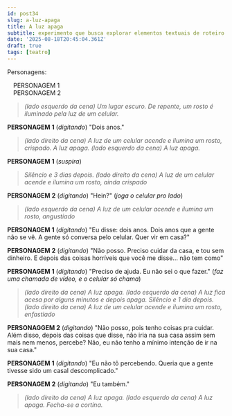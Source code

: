 ```yaml
---
id: post34
slug: a-luz-apaga
title: A luz apaga
subtitle: experimento que busca explorar elementos textuais de roteiro de teatro
date: '2025-08-18T20:45:04.361Z'
draft: true
tags: [teatro]
---
```

Personagens: 

&emsp;PERSONAGEM 1  
&emsp;PERSONAGEM 2

>_(lado esquerdo da cena) Um lugar escuro. De repente, um rosto
é iluminado pela luz de um celular._

**PERSONAGEM 1** (_digitando_) "Dois anos."  

>_(lado direito da cena) A luz de um celular acende e ilumina um rosto, crispado. 
A luz apaga. (lado esquerdo da cena) A luz apaga._

**PERSONAGEM 1** (_suspira_)

>_Silêncio e 3 dias depois. (lado direito da cena) A luz de um celular acende e 
ilumina um rosto, ainda crispado_  

**PERSONAGEM 2** (_digitando_) "Hein?" (_joga o celular pro lado_)

> _(lado esquerdo da cena) A luz de um celular acende e ilumina um rosto, angustiado_

**PERSONAGEM 1** (_digitando_) "Eu disse: dois anos. Dois anos que a gente não se vê.
A gente só conversa pelo celular. Quer vir em casa?"

**PERSONAGEM 2** (_digitando_) "Não posso. Preciso cuidar da casa, e tou sem dinheiro.
E depois das coisas horríveis que você me disse... não tem como"

**PERSONAGEM 1** (_digitando_) "Preciso de ajuda. 
Eu não sei o que fazer." (_faz uma chamada de vídeo, e o celular só chama_)

>_(lado direito da cena) A luz apaga. (lado esquerdo da cena) A luz fica acesa por alguns 
minutos e depois apaga. Silêncio e 1 dia depois. (lado direito da cena) A luz de um 
celular acende e ilumina um rosto, enfastiado_

**PERSONAGGEM 2** (_digitando_) "Não posso, pois tenho coisas pra cuidar. Além disso, 
depois das coisas que disse, não iria na sua casa assim sem mais
nem menos, percebe? Não, eu não tenho a mínimo intenção de ir na sua casa."

**PERSONAGEM 1** (_digitando_) "Eu não tô percebendo. 
Queria que a gente tivesse sido um casal descomplicado."

**PERSONAGEM 2** (_digitando_) "Eu também."

> _(lado direito da cena) A luz apaga. (lado esquerdo da cena) A luz apaga. 
Fecha-se a cortina._